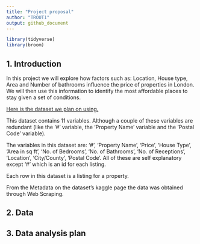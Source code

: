 ```yaml
---
title: "Project proposal"
author: "TROUT1"
output: github_document
---
```


```r
library(tidyverse)
library(broom)
```

## 1. Introduction

In this project we will explore how factors such as: Location, House type, Area and Number of bathrooms influence the price of properties in London. We will then use this information to identify the most affordable places to stay given a set of conditions.

[Here is the dataset we plan on using.](https://www.kaggle.com/arnavkulkarni/housing-prices-in-london)

This dataset contains 11 variables. Although a couple of these variables are redundant (like the '#' variable, the 'Property Name' variable and the 'Postal Code' variable). 

The variables in this dataset are: '#', 'Property Name', 'Price', 'House Type', 'Area in sq ft', 'No. of Bedrooms', 'No. of Bathrooms', 'No. of Receptions', 'Location', 'City/County', 'Postal Code'.
All of these are self explanatory except '#' which is an id for each listing.

Each row in this dataset is a listing for a property.

From the Metadata on the dataset's kaggle page the data was obtained through Web Scraping.

## 2. Data



## 3. Data analysis plan



